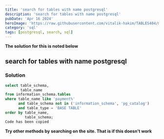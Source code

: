 ```yaml
---
title: 'search for tables with name postgresql'
description: 'search for tables with name postgresql'
pubDate: 'Apr 16 2024'
heroImage: 'https://raw.githubusercontent.com/vitalik-hakim/TABLES404/main/error_b/sql.png'
category: 'sql'
tags: [postgresql, search, sql]
---
```


**The solution for this is noted below**

## search for tables with name postgresql

### Solution

```sql
select table_schema,
       table_name
from information_schema.tables
where table_name like 'payment%'
      and table_schema not in ('information_schema', 'pg_catalog')
      and table_type = 'BASE TABLE'
order by table_name,
         table_schema;
Code has been copied
```

**Try other methods by searching on the site. That is if this doesn't work**
